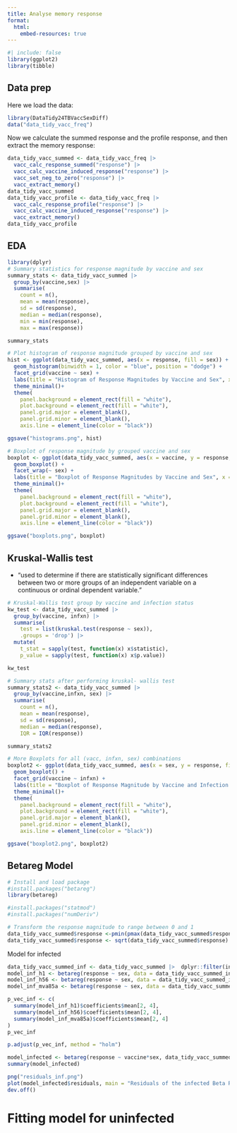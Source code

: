 ```yaml
---
title: Analyse memory response
format:
  html:
    embed-resources: true
---
```


```r
#| include: false
library(ggplot2)
library(tibble)
```

## Data prep

Here we load the data:

```r
library(DataTidy24TBVaccSexDiff)
data("data_tidy_vacc_freq")
```

Now we calculate the summed response and the profile response, and then extract the memory response:

```r
data_tidy_vacc_summed <- data_tidy_vacc_freq |>
  vacc_calc_response_summed("response") |>
  vacc_calc_vaccine_induced_response("response") |>
  vacc_set_neg_to_zero("response") |>
  vacc_extract_memory()
data_tidy_vacc_summed
data_tidy_vacc_profile <- data_tidy_vacc_freq |>
  vacc_calc_response_profile("response") |>
  vacc_calc_vaccine_induced_response("response") |>
  vacc_extract_memory()
data_tidy_vacc_profile
```

## EDA 
```r
library(dplyr)
# Summary statistics for response magnitude by vaccine and sex 
summary_stats <- data_tidy_vacc_summed |>
  group_by(vaccine,sex) |>
  summarise(
    count = n(),
    mean = mean(response),
    sd = sd(response),
    median = median(response),
    min = min(response),
    max = max(response))

summary_stats
```

```r
# Plot histogram of response magnitude grouped by vaccine and sex
hist <- ggplot(data_tidy_vacc_summed, aes(x = response, fill = sex)) +
  geom_histogram(binwidth = 1, color = "blue", position = "dodge") +
  facet_grid(vaccine ~ sex) +
  labs(title = "Histogram of Response Magnitudes by Vaccine and Sex", x = "Response Magnitude", y = "Frequency") +
  theme_minimal()+
  theme(
    panel.background = element_rect(fill = "white"),
    plot.background = element_rect(fill = "white"),
    panel.grid.major = element_blank(),
    panel.grid.minor = element_blank(),
    axis.line = element_line(color = "black"))

ggsave("histograms.png", hist)
```

```r
# Boxplot of response magnitude by grouped vaccine and sex
boxplot <- ggplot(data_tidy_vacc_summed, aes(x = vaccine, y = response, fill = sex)) +
  geom_boxplot() +
  facet_wrap(~ sex) +
  labs(title = "Boxplot of Response Magnitudes by Vaccine and Sex", x = "Vaccine", y = "Response Magnitude") +
  theme_minimal()+
  theme(
    panel.background = element_rect(fill = "white"),
    plot.background = element_rect(fill = "white"),
    panel.grid.major = element_blank(),
    panel.grid.minor = element_blank(),
    axis.line = element_line(color = "black"))

ggsave("boxplots.png", boxplot)
```

## Kruskal-Wallis test 
 - "used to determine if there are statistically significant differences between two or more groups of an independent variable on a continuous or ordinal dependent variable."

```r
# Kruskal-Wallis test group by vaccine and infection status
kw_test <- data_tidy_vacc_summed |>
  group_by(vaccine, infxn) |>
  summarise(
    test = list(kruskal.test(response ~ sex)),
    .groups = 'drop') |>
  mutate(
    t_stat = sapply(test, function(x) x$statistic),
    p_value = sapply(test, function(x) x$p.value))

kw_test
```

```r
# Summary stats after performing kruskal- wallis test
summary_stats2 <- data_tidy_vacc_summed |>
  group_by(vaccine,infxn, sex) |>
  summarise(
    count = n(),
    mean = mean(response),
    sd = sd(response),
    median = median(response),
    IQR = IQR(response))

summary_stats2
```

```r
# More Boxplots for all (vacc, infxn, sex) combinations 
boxplot2 <- ggplot(data_tidy_vacc_summed, aes(x = sex, y = response, fill = sex)) +
  geom_boxplot() +
  facet_grid(vaccine ~ infxn) +
  labs(title = "Boxplot of Response Magnitude by Vaccine and Infection Status", x = "Sex", y = "Response Magnitude") +
  theme_minimal()+
  theme(
    panel.background = element_rect(fill = "white"),
    plot.background = element_rect(fill = "white"),
    panel.grid.major = element_blank(),
    panel.grid.minor = element_blank(),
    axis.line = element_line(color = "black"))

ggsave("boxplot2.png", boxplot2)
```

## Betareg Model
```r
# Install and load package
#install.packages("betareg")
library(betareg)

#install.packages("statmod")
#install.packages("numDeriv")
```

```r
# Transform the response magnitude to range between 0 and 1
data_tidy_vacc_summed$response <-pmin(pmax(data_tidy_vacc_summed$response, 0), 1)
data_tidy_vacc_summed$response <- sqrt(data_tidy_vacc_summed$response)
```

Model for infected 
```r
data_tidy_vacc_summed_inf <- data_tidy_vacc_summed |>  dplyr::filter(infxn == "infected") 
model_inf_h1 <- betareg(response ~ sex, data = data_tidy_vacc_summed_inf |>    dplyr::filter(vaccine == "h1")) 
model_inf_h56 <- betareg(response ~ sex, data = data_tidy_vacc_summed_inf |>    dplyr::filter(vaccine == "h56")) 
model_inf_mva85a <- betareg(response ~ sex, data = data_tidy_vacc_summed_inf |>    dplyr::filter(vaccine == "mva85a"))

p_vec_inf <- c(
  summary(model_inf_h1)$coefficients$mean[2, 4],
  summary(model_inf_h56)$coefficients$mean[2, 4],
  summary(model_inf_mva85a)$coefficients$mean[2, 4]
)
p_vec_inf

p.adjust(p_vec_inf, method = "holm")
```

```r
model_infected <- betareg(response ~ vaccine*sex, data_tidy_vacc_summed |> dplyr:: filter(infxn="infected"))
summary(model_infected)

png("residuals_inf.png")
plot(model_infected$residuals, main = "Residuals of the infected Beta Regression Model")
dev.off()
```

# Fitting model for uninfected